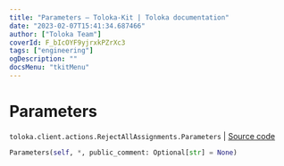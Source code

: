 ```yaml
---
title: "Parameters — Toloka-Kit | Toloka documentation"
date: "2023-02-07T15:41:34.687466"
author: ["Toloka Team"]
coverId: F_bIcOYF9yjrxkPZrXc3
tags: ["engineering"]
ogDescription: ""
docsMenu: "tkitMenu"
---
```


# Parameters
`toloka.client.actions.RejectAllAssignments.Parameters` | [Source code](https://github.com/Toloka/toloka-kit/blob/v1.1.3/src/client/actions.py#L201)

```python
Parameters(self, *, public_comment: Optional[str] = None)
```